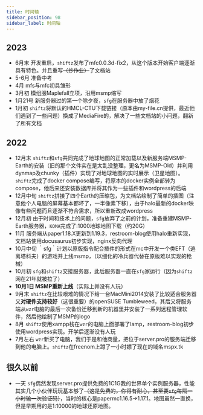---
title: 时间轴
sidebar_position: 98
sidebar_label: 时间轴
---

## 2023
- 6月末  开发重启，`shiftz`发布了mfc0.0.3d-fix2，从这个版本开始客户端逐渐具有特色。并且重写~~（抄作业）~~了文档站
- 5-6月  准备中考
- 4月  mfs与mfc初具雏形
- 3月初  模组服Maplefall立项，沿用msmp缩写
- 1月21号  新服务器过的第一个除夕夜，`sfg`在服务器中放了烟花
- 1月初  `shiftz`将默认的HMCL-CTU下载链接（原本由my-file.cn提供，最近他们遇到了一些问题）换成了MediaFire的，解决了一些文档站的小问题，翻新了所有文档

## 2022
- 12月末  `shiftz`和`sfg`共同完成了地球地图的正常加载以及新服务端MSMP-Earth的安装（旧的那个文件实在是太乱没整理，更名为MSMP-Old）并利用dynmap及chunky（插件）实现了对地球地图的实时展示（卫星地图）。`shiftz`完成了docker compose编写，将原本的docker实例全部转为compose，他后来还安装数据库并将其作为一些插件和wordpress的后端
- 12月中旬  `shiftz`拼接了四个Earth的压缩包，为文档站绘制了简单的插图（注意他个人电脑的屏幕基本都坏了，一半像素下移），由于halo最新的docker映像有些问题而且逐渐不符合需求，所以重新改成wordpress
- 12月初  由于时间和技术上的问题，`sfg`放弃了之前的计划，准备重建MSMP-Earth服务器，`KOMA`完成了:1000地球地图下载（约20G）
- 11月  服务端从paper1.18.X更新到1.19.3，restroom-blog使用halo重新实现，文档站使用docusaurus初步实现，nginx反向代理
- 10月中旬  ｀sfg｀计划以原版指令配合插件的形式在mc中开发一个类EFT（逃离塔科夫）的游戏并上线msmp，（以细化的冷兵器代替在原版难以实现的枪械）
- 10月初  `sfg`和`shiftz`交接服务器，此后服务器一直在`sfg`家运行（因为`shiftz`网在21年就被拉了）
- **10月1日  MSMP重新上线**（实际上并没有人玩）
- 9月末  `shiftz`在比较艰难的情况下给一台MacMini2014安装了比较适合服务器又**对硬件支持较好**（这很重要）的openSUSE Tumbleweed，其后又将服务端从`wzr`电脑的最后一次备份迁移到新的机器里并安装了一系列远程管理软件，然后他绘制了MSMP的logo
- 8月  `shiftz`使用xampp栈在`wzr`的电脑上面部署了lamp，restroom-blog初步使用wordpress实现。开学后逐渐没有人玩
- 7月左右  `wzr`新买了电脑，我们于是和他商量，把位于server.pro的服务端迁移到他的电脑上。`shiftz`在freenom上蹲了一小时嫖了现在的域名mspx.tk

## 很久以前
- 一天  `sfg`偶然发现server.pro提供免费的1C1G我的世界单个实例服务器，性能其实几个小伙伴玩玩基本够了~~（这是免费的，你得有耐心，甚至要`sfg`每隔一小时输一次验证码）~~，当时的核心是papermc1.16.5→1.17.1。地图虽然一直换，但是早期用的是1:10000的地球还原地图。